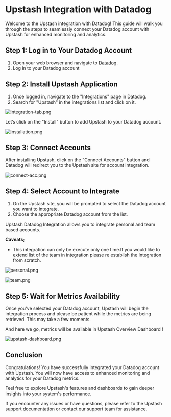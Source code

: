 # Upstash **Integration with Datadog**

Welcome to the Upstash integration with Datadog! This guide will walk you through the steps to seamlessly connect your Datadog account with Upstash for enhanced monitoring and analytics.

## **Step 1: Log in to Your Datadog Account**

1. Open your web browser and navigate to [Datadog](https://www.datadoghq.com/).
2. Log in to your Datadog account

## **Step 2: Install Upstash Application**

1. Once logged in, navigate to the "Integrations" page in Datadog.
2. Search for "Upstash" in the integrations list and click on it.

![integration-tab.png](/img/datadog/integration-tab.png)

Let’s click on the "Install" button to add Upstash to your Datadog account.

![installation.png](/img/datadog/installation.png)

## **Step 3: Connect Accounts**

After installing Upstash, click on the "Connect Accounts" button and Datadog will redirect you to the Upstash site for account integration.

![connect-acc.png](/img/datadog/connect-acc.png)

## **Step 4: Select Account to Integrate**

1. On the Upstash site, you will be prompted to select the Datadog account you want to integrate.
2. Choose the appropriate Datadog account from the list.

Upstash Datadog Integration allows you to integrate personal and team based accounts.

**Caveats;**

- This integration can only be execute only one time.If you would like to extend list of the team in integration please re establish the Integration from scratch.

![personal.png](/img/datadog/personal.png)

![team.png](/img/datadog/team.png)

## **Step 5: Wait for Metrics Availability**

Once you've selected your Datadog account, Upstash will begin the integration process and please be patient while the metrics are being retrieved. This may take a few moments.

And here we go, metrics will be available in Upstash Overview Dashboard !

![upstash-dashboard.png](/img/datadog/upstash-dashboard.png)

## **Conclusion**

Congratulations! You have successfully integrated your Datadog account with Upstash. You will now have access to enhanced monitoring and analytics for your Datadog metrics.

Feel free to explore Upstash's features and dashboards to gain deeper insights into your system's performance.

If you encounter any issues or have questions, please refer to the Upstash support documentation or contact our support team for assistance.

